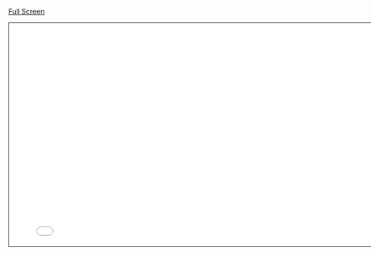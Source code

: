 
[Full Screen](slides.qmd)

```{=html}
<iframe class="slide-deck" src="slides.html" height="450" width="800" style="border: 1px solid #2e3846;"></iframe>
```

